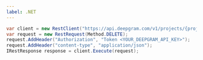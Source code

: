---
label: .NET
---

```csharp
var client = new RestClient("https://api.deepgram.com/v1/projects/{project_id}");
var request = new RestRequest(Method.DELETE);
request.AddHeader("Authorization", "Token <YOUR_DEEPGRAM_API_KEY>");
request.AddHeader("content-type", "application/json");
IRestResponse response = client.Execute(request);
```
